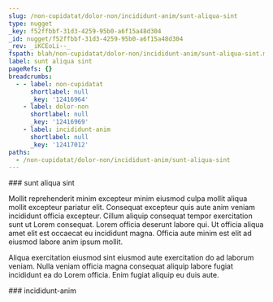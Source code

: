 ```yaml
---
slug: /non-cupidatat/dolor-non/incididunt-anim/sunt-aliqua-sint
type: nugget
_key: f52ffbbf-31d3-4259-95b0-a6f15a48d304
_id: nugget/f52ffbbf-31d3-4259-95b0-a6f15a48d304
_rev: _iKCEoLi--_
fspath: blah/non-cupidatat/dolor-non/incididunt-anim/sunt-aliqua-sint.md
label: sunt aliqua sint
pageRefs: {}
breadcrumbs:
  - - label: non-cupidatat
      shortlabel: null
      _key: '12416964'
    - label: dolor-non
      shortlabel: null
      _key: '12416969'
    - label: incididunt-anim
      shortlabel: null
      _key: '12417012'
paths:
  - /non-cupidatat/dolor-non/incididunt-anim/sunt-aliqua-sint
---
```


<NuggetArea>
<Nugget slug="/non-cupidatat/dolor-non/incididunt-anim/sunt-aliqua-sint" type="nugget" _key="f52ffbbf-31d3-4259-95b0-a6f15a48d304" _id="nugget/f52ffbbf-31d3-4259-95b0-a6f15a48d304" _rev="_iKCEoLi--_" fspath="blah/non-cupidatat/dolor-non/incididunt-anim/sunt-aliqua-sint.md" label="sunt aliqua sint" paths="/non-cupidatat/dolor-non/incididunt-anim/sunt-aliqua-sint">
<NuggetBody>
### sunt aliqua sint

Mollit reprehenderit minim excepteur minim eiusmod culpa mollit aliqua mollit excepteur pariatur elit. Consequat excepteur quis aute anim veniam incididunt officia excepteur. Cillum aliquip consequat tempor exercitation sunt ut Lorem consequat. Lorem officia deserunt labore qui. Ut officia aliqua amet elit est occaecat eu incididunt magna. Officia aute minim est elit ad eiusmod labore anim ipsum mollit.

Aliqua exercitation eiusmod sint eiusmod aute exercitation do ad laborum veniam. Nulla veniam officia magna consequat aliquip labore fugiat incididunt ea do Lorem officia. Enim fugiat aliquip eu duis aute.

</NuggetBody>
<Breadcrumbs>
<Crumbs>
<Crumb _key="12416964" label="non-cupidatat" /><Crumb _key="12416969" label="dolor-non" /><Crumb _key="12417012" label="incididunt-anim" />
</Crumbs>
</Breadcrumbs>
</Nugget>

<NuggetsInbound>
</NuggetsInbound>
<NuggetsOutbound>
</NuggetsOutbound>
</NuggetArea>
<PassagesInbound>
<Passage direction="inbound" type="passage" _key="12417012" _id="passage/12417012" _rev="_iKCEoLe---" label="incididunt-anim" passage="incididunt-anim" fspath="blah/non-cupidatat/dolor-non/incididunt-anim" paths="/non-cupidatat/dolor-non/incididunt-anim" slug="/non-cupidatat/dolor-non/incididunt-anim">
<NuggetBody>
### incididunt-anim

</NuggetBody>
<Breadcrumbs>
<Crumbs>
<Crumb _key="12416964" label="non-cupidatat" /><Crumb _key="12416969" label="dolor-non" />
</Crumbs>
</Breadcrumbs>
</Passage>

</PassagesInbound>
<PassagesOutbound>
</PassagesOutbound>